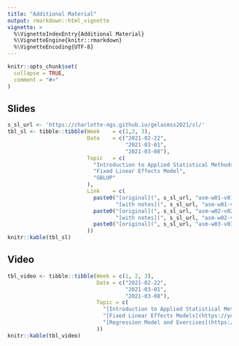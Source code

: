 ```yaml
---
title: "Additional Material"
output: rmarkdown::html_vignette
vignette: >
  %\VignetteIndexEntry{Additional Material}
  %\VignetteEngine{knitr::rmarkdown}
  %\VignetteEncoding{UTF-8}
---
```


```r
knitr::opts_chunk$set(
  collapse = TRUE,
  comment = "#>"
)
```

## Slides

```r
s_sl_url <- 'https://charlotte-ngs.github.io/gelasmss2021/sl/'
tbl_sl <- tibble::tibble(Week    = c(1,2, 3),
                         Date    = c("2021-02-22",
                                     "2021-03-01",
                                     "2021-03-08"),
                         Topic   = c(
                           "Introduction to Applied Statistical Methods",
                           "Fixed Linear Effects Model",
                           "GBLUP"
                         ),
                         Link    = c(
                           paste0("[original](", s_sl_url, "asm-w01-v01-intro.pdf) | ", 
                                  "[with notes](", s_sl_url, "asm-w01-v01-intro_with_notes.pdf)", collapse = ''),
                           paste0("[original](", s_sl_url, "asm-w02-v02-flem.pdf) | ", 
                                  "[with notes](", s_sl_url, "asm-w02-v02-flem_with_notes.pdf)", collapse = ''),
                           paste0("[original](", s_sl_url, "asm-w03-v03-gblup.pdf)", collapse = '')
                         ))
knitr::kable(tbl_sl)
```


## Video

```r
tbl_video <- tibble::tibble(Week = c(1, 2, 3),
                            Date = c("2021-02-22",
                                     "2021-03-01",
                                     "2021-03-08"),
                            Topic = c(
                              "[Introduction to Applied Statistical Methods](https://youtu.be/wMHUiDgAUI8)",
                              "[Fixed Linear Effects Models](https://youtu.be/uBhibtFV964)",
                              "[Regression Model and Exercises](https://youtu.be/OwvR1k4WMrE)"
                            ))
knitr::kable(tbl_video)
```


